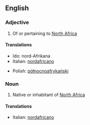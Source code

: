 ==English==

===Adjective===
{{en-adj|-|pos=[[north|North]] [[African]]}}

# Of or pertaining to [[North Africa]]

====Translations====
{{trans-top}}
* Ido: nord-Afrikana
* Italian: [[nordafricano]]
{{trans-mid}}
* Polish: [[północnoafrykański]] {{m}}
{{trans-bottom}}

===Noun===
{{en-noun|sg=[[north|North]] [[African]]}}

# Native or inhabitant of [[North Africa]]

====Translations====
{{trans-top}}
* Italian: [[nordafricano]]
{{trans-mid}}
{{trans-bottom}}